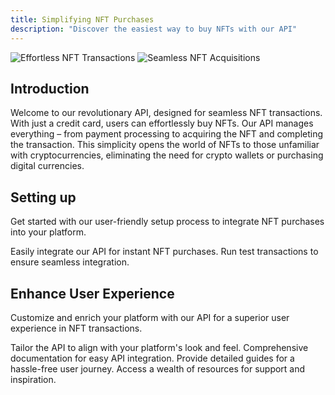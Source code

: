 ```yaml
---
title: Simplifying NFT Purchases
description: "Discover the easiest way to buy NFTs with our API"
---
```


<img
  className="block dark:hidden"
  src="/images/hero-light.svg"
  alt="Effortless NFT Transactions"
/>
<img
  className="hidden dark:block"
  src="/images/hero-dark.svg"
  alt="Seamless NFT Acquisitions"
/>

## Introduction

Welcome to our revolutionary API, designed for seamless NFT transactions. With just a credit card, users can effortlessly buy NFTs. Our API manages everything – from payment processing to acquiring the NFT and completing the transaction. This simplicity opens the world of NFTs to those unfamiliar with cryptocurrencies, eliminating the need for crypto wallets or purchasing digital currencies.

## Setting up

Get started with our user-friendly setup process to integrate NFT purchases into your platform.

<CardGroup cols={2}>
  <Card
    title="Integrate API"
    icon="pen-to-square"
    href="https://mintlify.com/docs/quickstart"
  >
    Easily integrate our API for instant NFT purchases.
  </Card>
  <Card
    title="Test Transactions"
    icon="image"
    href="https://mintlify.com/docs/development"
  >
    Run test transactions to ensure seamless integration.
  </Card>
</CardGroup>

## Enhance User Experience

Customize and enrich your platform with our API for a superior user experience in NFT transactions.

<CardGroup cols={2}>
  <Card
    title="Customize Integration"
    icon="palette"
    href="https://mintlify.com/docs/settings/global"
  >
    Tailor the API to align with your platform's look and feel.
  </Card>
  <Card
    title="API Documentation"
    icon="code"
    href="https://mintlify.com/docs/api-playground/openapi"
  >
    Comprehensive documentation for easy API integration.
  </Card>
  <Card
    title="User Guides"
    icon="screwdriver-wrench"
    href="https://mintlify.com/docs/components/accordion"
  >
    Provide detailed guides for a hassle-free user journey.
  </Card>
  <Card
    title="Support Resources"
    icon="stars"
    href="https://mintlify.com/showcase"
  >
    Access a wealth of resources for support and inspiration.
  </Card>
</CardGroup>
